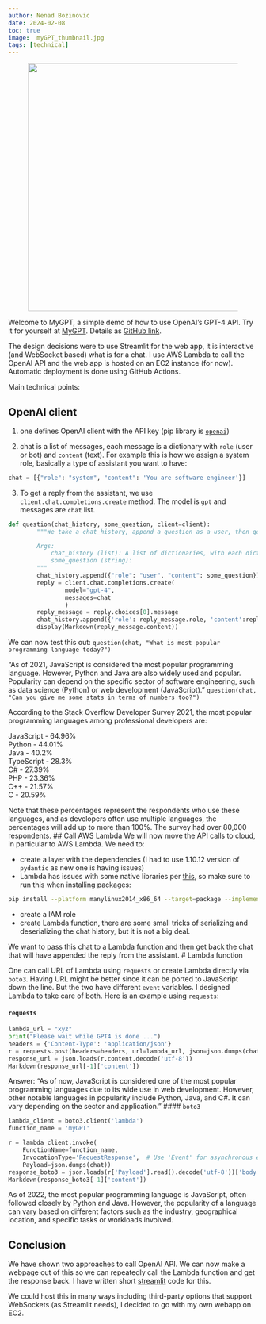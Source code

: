 ```yaml
---
author: Nenad Bozinovic
date: 2024-02-08
toc: true
image:  myGPT_thumbnail.jpg
tags: [technical]
---
```


<center>
    <figure>
    <img width="500" src="myGPT_thumbnail.jpg"/>
    </figure>
</center>


Welcome to MyGPT, a simple demo of how to use OpenAI's GPT-4 API.
Try it for yourself at <a href="http://mygpt.nenadbozinovic.com" target="_blank">MyGPT</a>.
Details as [GitHub link](https://github.com/nesaboz/chatbot/).


The design decisions were to use Streamlit for the web app, it is interactive (and WebSocket based) what is for a chat. I use AWS Lambda to call the OpenAI API and the web app is hosted on an EC2 instance (for now). Automatic deployment is done using GitHub Actions.

Main technical points:

## OpenAI client

1. one defines OpenAI client with the API key (pip library is [`openai`](https://pypi.org/project/openai/))

2. chat is a list of messages, each message is a dictionary with `role` (user or bot) and `content` (text). For example this is how we assign a system role, basically a type of assistant you want to have:

```python
chat = [{"role": "system", "content": 'You are software engineer'}]
```

3. To get a reply from the assistant, we use `client.chat.completions.create` method. The model is `gpt` and messages are `chat` list.

```python
def question(chat_history, some_question, client=client):
        """We take a chat_history, append a question as a user, then get a reply from the assistant, and append that too

        Args:
            chat_history (list): A list of dictionaries, with each dictionary containing a role and content key
            some_question (string): 
        """
        chat_history.append({"role": "user", "content": some_question})
        reply = client.chat.completions.create(
                model="gpt-4",
                messages=chat
                )
        reply_message = reply.choices[0].message
        chat_history.append({'role': reply_message.role, 'content':reply_message.content})
        display(Markdown(reply_message.content))
```

We can now test this out:
`question(chat, "What is most popular programming language today?")`

"As of 2021, JavaScript is considered the most popular programming language. However, Python and Java are also widely used and popular. Popularity can depend on the specific sector of software engineering, such as data science (Python) or web development (JavaScript)."
`question(chat, "Can you give me some stats in terms of numbers too?")`

According to the Stack Overflow Developer Survey 2021, the most popular programming languages among professional developers are:

JavaScript - 64.96%  
Python - 44.01%  
Java - 40.2%  
TypeScript - 28.3%  
C# - 27.39%  
PHP - 23.36%  
C++ - 21.57%  
C - 20.59%  

Note that these percentages represent the respondents who use these languages, and as developers often use multiple languages, the percentages will add up to more than 100%. The survey had over 80,000 respondents.
## Call AWS Lambda
We will now move the API calls to cloud, in particular to AWS Lambda. We need to:

- create a layer with the dependencies (I had to use 1.10.12 version of `pydantic` as new one is having issues)
- Lambda has issues with some native libraries per [this](https://docs.aws.amazon.com/lambda/latest/dg/python-package.html#python-package-native-libraries), so make sure to run this when installing packages:
```bash
pip install --platform manylinux2014_x86_64 --target=package --implementation cp --python-version 3.x --only-binary=:all: --upgrade <package_name> -t ./theEnvFolder/python
```
- create a IAM role
- create Lambda function, there are some small tricks of serializing and deserializing the chat history, but it is not a big deal.



We want to pass this chat to a Lambda function and then get back the chat that will have appended the reply from the assistant.
# Lambda function

One can call URL of Lambda using `requests` or create Lambda directly via `boto3`. Having URL might be better since it can be ported to JavaScript down the line. But the two have different `event` variables. I designed Lambda to take care of both. Here is an example using `requests`:

#### `requests`
```python
lambda_url = "xyz"
print("Please wait while GPT4 is done ...")
headers = {'Content-Type': 'application/json'}
r = requests.post(headers=headers, url=lambda_url, json=json.dumps(chat))
response_url = json.loads(r.content.decode('utf-8'))
Markdown(response_url[-1]['content'])
```

Answer: "As of now, JavaScript is considered one of the most popular programming languages due to its wide use in web development. However, other notable languages in popularity include Python, Java, and C#. It can vary depending on the sector and application."
#### `boto3`

```python
lambda_client = boto3.client('lambda')
function_name = 'myGPT'

r = lambda_client.invoke(
    FunctionName=function_name,
    InvocationType='RequestResponse',  # Use 'Event' for asynchronous execution
    Payload=json.dumps(chat))
response_boto3 = json.loads(r['Payload'].read().decode('utf-8'))['body']
Markdown(response_boto3[-1]['content'])
```

As of 2022, the most popular programming language is JavaScript, often followed closely by Python and Java. However, the popularity of a language can vary based on different factors such as the industry, geographical location, and specific tasks or workloads involved.

## Conclusion

We have shown two approaches to call OpenAI API. We can now make a webpage out of this so we can repeatedly call the Lambda function and get the response back.
I have written short [streamlit](https://github.com/nesaboz/blog/blob/main/nbs/projects/myGPT/streamlit.py) code for this. 


We could host this in many ways including third-party options that support WebSockets (as Streamlit needs), I decided to go with my own webapp on EC2.